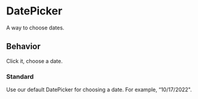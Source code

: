 
<Meta title="Labs Components/DatePicker" anchor />

# DatePicker

A way to choose dates.

## Behavior

Click it, choose a date.

### Standard

Use our default DatePicker for choosing a date. For example, “10/17/2022".

<Canvas>
  <Story id="labs-components-datepicker--date-picker-standard" />
</Canvas>
